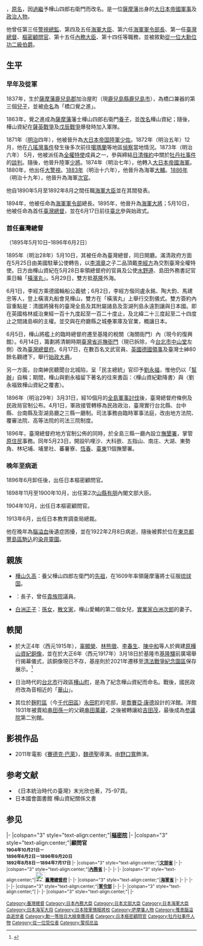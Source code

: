 {{Infobox officeholder
|name  = 樺山 資紀
|original_name =
|image =Kabayama Sukenori.jpg
|smallimage =
|caption = 
|country = [[大日本帝國|大日本帝國]]
|office = {{JPN}}[[內務省|內務大臣]]
|term_start =1896年9月20日
|term_end =1898年1月12日
|predecessor = [[板垣退助|板垣退助]]
|successor = [[芳川顯|芳川顯]]
|office2 = {{JPN}}[[文部省|文部大臣]]
|term_start2 =1898年11月8日
|term_end2 =1900年10月19日
|predecessor2 = [[犬養毅|犬養毅]]
|successor2 = [[松田正久|松田正久]]
| office3        = [[File:Seal_of_the_Government-General_of_Taiwan.svg|25px]][[臺灣總督府|臺灣總督府]]
| title3         = 第1任[[臺灣總督|臺灣總督]]
| monarch3       = [[明治天皇|明治天皇]]
| 1blankname3    = [[總務長官|民政局長]]
| 1namedata3     = [[水野遵|水野遵]]
| term_start3    = 1895年5月10日
| term_end3      = 1896年6月2日
| predecessor3   = 無（台灣日治時期開始）
| successor3     = [[桂太郎|桂太郎]]
|office4 = 第6任[[日本帝國海軍軍令部|海軍軍令部總長]]
|term_start4 = 1894年7月17日
|term_end4 = 1895年5月10日
|predecessor4 = [[中牟田倉之助|中牟田倉之助]]
|successor4 = [[伊東祐亨|伊東祐亨]]
|office5 = 第4、5任[[日本海軍大臣|海軍大臣]]
|term_start5 = 1890年5月17日
|term_end5 = 1892年8月8日
|predecessor5 = [[西鄉從道|西鄉從道]]
|successor5 = [[仁禮景範|仁禮景範]]
|office6 =[[File:Asahikage.svg|20px]] 第3任[[警視總監|警視總監]]
|term_start6 = 1881年1月14日
|term_end6 = 1883年12月13日
|predecessor6 = [[大山巖|大山巖]]
|successor6 = [[大迫貞晴|大迫貞晴]]
|birth_date = 1837年12月9日
|birth_place = [[薩摩藩|薩摩藩]][[鹿兒島郡|鹿兒島郡]]加治屋町（現[[鹿兒島縣|鹿兒島縣]][[鹿兒島市|鹿兒島市]]）
|death_date = 1922年2月8日（84歲）
|death_place ={{JPN-EMP}}[[東京府|東京府]]
|constituency = 
|spouse = 
|party = 
|profession = [[海軍|海軍]]
| allegiance    = {{JPN-EMP}}
|branch = {{flagicon image|Naval Ensign of Japan.svg}} [[大日本帝國海軍|大日本帝國海軍]]
| rank          =[[File:Imperial_Japan-Navy-OF-9-collar.svg|26px]] [[海軍大將|海軍大將]]
|serviceyears =1874年－1903年
|religion =
|battles=[[薩英戰爭|薩英戰爭]]<br/>[[戊辰戰爭|戊辰戰爭]]<br/>[[黃海海戰_(1894年)|黃海海戰]]<br/>[[威海衛之戰|威海衛之戰]]
}}
{{Japanese|japanese=樺山 資紀|kana=かばやま すけのり|romaji=Kabayama Sukenori}}
{{Japanese|japanese=橋口 覚之進|kana=はしぐち　かくのしん|romaji=Hashiguchi Kakunoshin}}

{{nihongo|'''樺山資紀'''|樺山 資紀|romaji=Kabayama Sukenori|lead=yes|extra={{bd|1837年|12月9日|1922年|2月8日|catIdx=Kabayama}}}}，[[原名|原名]]{{nihongo|'''橋口覺之進'''|橋口 覺之進|romaji=Hashiguchi Kakunoshin|lead=yes}}，因[[過繼|過繼]]予樺山四郎右衛門而改名。是一位[[薩摩藩|薩摩藩]]出身的[[大日本帝國|大日本帝國]][[軍事|軍事]]及[[政治人物|政治人物]]。

他曾任第三任[[警視總監|警視總監]]、第四及五任[[海軍大臣_(日本)|海軍大臣]]、第六任[[軍令部_(日本海軍)|海軍軍令部長]]、第一任[[臺灣總督|臺灣總督]]、[[樞密院_(日本)|樞密顧問官]]、第十五任[[內務大臣_(日本)|內務大臣]]、第十四任{{Link-ja|文部大臣 (大日本帝国憲法時代)|文部大臣 (日本)|文部大臣}}等職務，並被敘勳[[從一位|從一位]][[大勳位菊花大綬章|大勳位]][[金鵄勲章|功二級]][[伯爵|伯爵]]。

== 生平 ==

=== 早年及從軍 ===
1837年，生於[[薩摩藩|薩摩藩]][[鹿兒島郡|鹿兒島郡]]加治屋町（現[[鹿兒島縣|鹿兒島縣]][[鹿兒島市|鹿兒島市]]），為橋口兼器的第三個[[兒子|兒子]]，並被[[日本人名|命名]]為「橋口覺之進」。

1863年，覺之進成為[[薩摩藩|薩摩藩]]藩士樺山四郎右衛門[[養子|養子]]，並[[改名|改名]]樺山資紀；隨後，樺山資紀在[[薩英戰爭|薩英戰爭]]及[[戊辰戰爭|戊辰戰爭]]爆發時加入軍隊。

1871年（[[明治|明治]]四年），他被晉升為[[大日本帝国陸軍|大日本帝国陸軍]][[少佐|少佐]]。1872年（明治五年）12月，他在[[八瑤灣事件|八瑤灣事件]]發生後多次前往[[噶瑪蘭廳|噶瑪蘭]]等地區[[偵察|偵察]]當地情況。1873年（明治六年） 5月，他被派任為[[全权特派代表|全權特使]]成員之一，參與締結[[北京專約|日清條約]]中關於[[牡丹社事件|牡丹社事件]]的[[談判|談判]]。隨後，他晉升陸軍[[少將|少將]]。1874年（明治七年），他轉入[[大日本帝國海軍|大日本帝國海軍]]。1880年，他出任[[警視總監|大警視]]。[[1883年|1883年]]（明治十六年），他晉升為海軍[[日本古代職官|大輔]]。[[1886年|1886年]]（明治十九年），他晉升為海軍[[次官|次官]]。

他自1890年5月至1892年8月之間任職[[日本海軍大臣|海軍大臣]]並在其間發表{{Link-ja|蛮勇演説|蛮勇演説}}。

1894年，他被任命為[[日本帝國海軍軍令部|海軍軍令部]]總長。1895年，他晉升為[[海軍大將|海軍大將]]；5月10日，他被任命為首任[[臺灣總督|臺灣總督]]，並在6月17日前往[[臺北|臺北]]參與始政式。

===首任臺灣總督===
（1895年5月10日–1896年6月2日）

1895年（明治28年）5月10日，其被任命為臺灣總督，同日開廳。滿清政府方面在5月25日由美國駐華公使轉告，以[[李鴻章|李鴻章]]之子二品頂戴[[李經方|李經方]]為交割臺灣全權特使。日方由樺山資紀在5月28日率領總督府的官員及公使[[水野遵|水野遵]]、島田外務書記官乘日輪「[[橫濱丸|橫濱丸]]」。5月29日，雙方抵[[基隆|基隆]]外海。

6月1日，李經方乘德國輪船公義號；6月2日，李經方偕同盧永銘、陶大鈞、馬建忠等人，登上橫濱丸船會見樺山，雙方在「橫濱丸」上舉行交割儀式。雙方簽約內容重點是：清國將擁有的臺灣全島及其附屬諸島及澎湖列島永遠割讓與日本國。即在英國格林威治東經一百十九度起至一百二十度止，及北緯二十三度起至二十四度止之間諸島嶼的主權。並交與在府廳縣之城壘軍庫及官業，概讓日本。

6月5日，樺山將艦上的臨時總督府遷至基隆的稅關（海關衙門）內（現今的復興館）。6月14日，籌劃將清朝時期[[台灣巡撫衙門|臺灣省巡撫衙門]]（現已拆除，今[[台北市|台北市]][[中山堂|中山堂]]左側）改為[[台灣總督府|臺灣總督府]]。6月17日，在數百名文武官員、[[英國|英國]][[德國|德國]][[領事|領事]]及臺灣士紳80餘名觀禮下，舉行[[始政大典|始政大典]]。

另一方面，台南紳民聽聞台北城陷，呈「民主總統」官印予[[劉永福|劉永福]]，惟他仍以「[[幫辦|幫辦]]」自稱；期間，樺山與劉永福留下著名的往來書函：〈樺山資紀勸降書〉與〈劉永福致樺山資紀之覆書〉。

1896年（明治29年）3月31日，經10個月的[[乙未戰爭|全島軍事討伐]]後，臺灣總督府條例及民政局官制公布。4月1日，軍政接管轉移為民政政治，臺灣實行台北縣、台中縣、台南縣及澎湖島廳之三縣一廳制。司法事務由臨時軍事法庭，改由地方法院、覆審法院、高等法院的司法三院制度。

1896年，臺灣總督府地方官制公佈的同時，於全島三縣一廳內設立[[撫墾署|撫墾署]]，掌管[[原住民|原住民]]事務。同年5月23日，開設叭哩沙、大科嵌、五指山、南庄、大湖、東勢角、林圮埔、埔里社、蕃薯寮、[[恆春鎮|恆春]]、[[臺東市|臺東]]11個撫墾署。

=== 晚年至病逝 ===
1896年6月卸任後，出任日本樞密顧問官。

1898年11月至1900年10月，出任第2次[[山縣有朋|山縣有朋]]內閣文部大臣。

1904年10月，出任日本樞密顧問官。

1913年6月，出任日本教育調查局總裁。

他在晚年為[[腦溢血|腦溢血]]後遺症困擾，並在1922年2月8日病逝，隨後被葬於位在[[東京都|東京都]][[豐島區|豐島區]][[駒込|駒込]]的[[染井靈園|染井靈園]]。

==親族==
* [[樺山久高|樺山久高]]：養父樺山四郎左衛門的[[先祖|先祖]]，在1609年率領薩摩藩將士征服[[琉球国|琉球国]]。
* {{Link-ja|樺山愛輔|樺山愛輔}}：長子，曾任[[貴族院_(日本)|貴族院]]議員。
* [[白洲正子|白洲正子]]：[[孫女|孫女]]，[[散文家|散文家]]，樺山愛輔的第二個女兒，[[實業家|實業家]][[白洲次郎|白洲次郎]]的妻子。

==軼聞==
*於大正4年（西元1915年），[[辜顯榮|辜顯榮]]、[[林熊徵|林熊徵]]、[[李春生|李春生]]、[[陳中和|陳中和]]等人於興建[[清法戰爭紀念園區#其他|原樺山資紀銅像]]，並在於大正6年（西元1917年）3月18日於基隆市[[基隆車站#站前廣場|基隆驛]]前廣場舉行揭幕儀式，該銅像現已不存，基座則於2021年遷移至[[清法戰爭紀念園區|清法戰爭紀念園區]]保存展示。<ref>{{Cite web|title=基隆國門廣場 林右昌：公共空間還給市民|url=https://www.cna.com.tw/news/aloc/202103150292.aspx|date=2021-03-15|publisher=中央社|access-date=2021-03-27|archive-date=2021-05-09|archive-url=https://web.archive.org/web/20210509031201/https://www.cna.com.tw/news/aloc/202103150292.aspx|dead-url=no}}</ref>

*日治時代的[[臺北市_(州轄市)|台北市]]行政區[[樺山町|樺山町]]，是為了紀念樺山資紀而命名。戰後，國民政府改為音相近的「[[華山藝文特區|華山]]」。

*其位於[[麹町區|麹町區]]（今[[千代田區|千代田區]]）[[永田町|永田町]]的宅邸，是[[喬賽亞·康德|喬賽亞·康德]]設計的洋館。洋館1931年被賣給[[串田孫一|串田孫一]]的父親[[串田萬蔵|串田萬蔵]]，之後被轉讓給[[吉田茂|吉田茂]]，最後成為[[參議院_(日本)|参議院]]第二別館。

==影視作品==
*2011年電影《[[賽德克·巴萊|賽德克·巴萊]]》，[[魏德聖|魏德聖]]導演。由[[野口寬|野口寬]]飾演。

==参考文献==
*《日本統治時代の臺灣》末光欣也著，75-97頁。
*日本國會圖書館 樺山資紀關係文書

==参见==
{{start box}}
{{s-off}}
|-
|colspan="3" style="text-align:center;"|'''[[樞密院_(日本)|樞密院]]'''
|-
|colspan="3" style="text-align:center;"|'''顧問官<br><small>1904年10月21日－{{box|1922年2月8日}}<br>1896年6月2日－1896年9月20日<br>1892年8月8日－1894年7月17日'''
|-
|colspan="3" style="text-align:center;"|'''[[文部省|文部省]]'''
|-
{{s-before|[[犬養毅|犬養毅]]}}
{{s-title|[[文部大臣_(日本)|文部大臣]]<br><small>1898年11月8日－1900年10月19日}}
{{s-after|{{link-ja|松田正久|松田正久}}}}
|-
|colspan="3" style="text-align:center;"|'''[[內務省|內務省]]'''
|-
{{s-before|[[板垣退助|板垣退助]]}}
{{s-title|[[內務大臣_(日本)|內務大臣]]<br><small>1896年9月20日－1898年1月12日}}
{{s-after|{{link-ja|芳川顯正|芳川顕正}}}}
|-
{{s-before|職位創建}}
{{s-title|[[警視廳|警視廳]][[警視總監|警視總監]]<br><small>1881年1月14日－1883年12月13日}}
{{s-after|{{link-ja|大迫貞清|大迫貞清}}}}
|-
{{s-before|[[大山巖|大山巖]]}}
{{s-title|警視廳大警視<br><small>1880年10月23日－1881年1月14日}}
{{s-after|職位廢止}}
|-
|colspan="3" style="text-align:center;"|'''[[File:Seal_of_the_Government-General_of_Taiwan.svg|25px]][[臺灣總督府|臺灣總督府]]'''
|-
{{s-before|職位創建}}
{{s-title|[[臺灣總督|總督]]<br><small>1895年5月10日－1896年6月2日}}
{{s-after|[[桂太郎|桂太郎]]}}
|-
|colspan="3" style="text-align:center;"|'''[[海軍省|海軍省]]'''
|-
{{s-before|[[西鄉從道|西鄉從道]]}}
{{s-title|[[海軍大臣_(日本)|海軍大臣]]<br><small>1890年5月17日－1892年8月8日}}
{{s-after|{{link-ja|仁禮景範|仁礼景範}}}}
|-
{{s-before|職位創建}}
{{s-title|海軍次官<br><small>1886年4月1日－1890年5月17日}}
{{s-after|{{link-ja|伊藤雋吉|伊藤雋吉}}}}
|-
{{s-before|職位創建}}
{{s-title|軍務局長<br><small>1886年1月29日－1886年6月17日}}
{{s-after|[[井上良馨|井上良馨]]}}
|-
{{s-before|無<small>（上一相同頭銜：<br>{{link-ja|中牟田倉之助|中牟田倉之助}}）</small>}}
{{s-title|海軍大輔<br><small>1883年12月13日－1886年4月1日}}
{{s-after|職位廢止}}
|-
{{s-mil}}
|-
|colspan="3" style="text-align:center;"|'''[[軍令部|軍令部]]'''
|-
{{s-before|中牟田倉之助}}
{{s-title|部長 <br><small>1894年7月17日－1895年5月11日}}
{{s-after|[[伊東祐亨|伊東祐亨]]}}
|-
{{S-reg|other}}
|-
|colspan="3" style="text-align:center;"|'''{{Tsl|ja|日本の華族一覧|樺山（資紀）伯爵家}}'''
|-
{{s-before|陞爵}}
{{s-title|<small>1895年8月5日－{{box|1922年2月8日}}}}
{{s-after|{{Link-ja|樺山愛輔|樺山愛輔}}}}
|-
|colspan="3" style="text-align:center;"|'''{{Tsl|ja|日本の華族一覧|樺山（資紀）子爵家}}'''
|-
{{s-before|敘爵}}
{{s-title|<small>1884年7月8日－1895年8月5日}}
{{s-after|陞爵}}
{{end box}}

{{文部科學大臣}}
{{海軍大臣}}
{{内務大臣}}
{{台灣總督|第1代：1895–1896}}
{{台灣歷代實質統治者}}
{{日本海軍大將}}
{{Authority control}}

[[Category:臺灣總督|Category:臺灣總督]]
[[Category:日本內務大臣|Category:日本內務大臣]]
[[Category:日本文部大臣|Category:日本文部大臣]]
[[Category:日本海軍大臣|Category:日本海軍大臣]]
[[Category:日本海军大将|Category:日本海军大将]]
[[Category:日本陸軍情報將校|Category:日本陸軍情報將校]]
[[Category:萨摩藩人物|Category:萨摩藩人物]]
[[Category:罹患腦溢血逝世者|Category:罹患腦溢血逝世者]]
[[Category:勳一等旭日大綬章獲得者|Category:勳一等旭日大綬章獲得者]]
[[Category:日本樞密顧問官|Category:日本樞密顧問官]]
[[Category:牡丹社事件人物|Category:牡丹社事件人物]]
[[Category:從一位受位者|Category:從一位受位者]]
[[Category:警视总监|Category:警视总监]]
{{DEFAULTSORT:Kabayama, Sukenori}}
